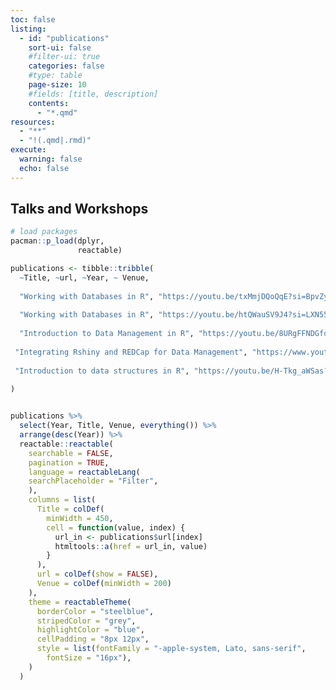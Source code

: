 ---
toc: false
listing:
  - id: "publications"
    sort-ui: false
    #filter-ui: true
    categories: false
    #type: table
    page-size: 10
    #fields: [title, description]
    contents: 
      - "*.qmd"
resources:
  - "**"
  - "!(.qmd|.rmd)"
execute: 
  warning: false
  echo: false
---


## Talks and Workshops


```{r}
# load packages
pacman::p_load(dplyr,    
               reactable)

publications <- tibble::tribble(
  ~Title, ~url, ~Year, ~ Venue,
  
  "Working with Databases in R", "https://youtu.be/txMmjDQoQqE?si=BpvZyIE5W2DnLzaT", "2021", "RLadies Nairobi",
  
  "Working with Databases in R", "https://youtu.be/htQWauSV9J4?si=LXN554RCOnW64L1R", "2022", "NHS-R COnference",
  
  "Introduction to Data Management in R", "https://youtu.be/8URgFFNDGfo?si=qqebF2snXPo8z7qo", "2021", "satRday Nairobi",
  
 "Integrating Rshiny and REDCap for Data Management", "https://www.youtube.com/live/PbD_e5sz4P8?si=avioFeCLgc-h9O0N", "2020", "Why R Conference",
 
 "Introduction to data structures in R", "https://youtu.be/H-Tkg_aWSas?si=gkbFU5dHv7Irjmf2", "2019", "Ai Kenya Code Maktaba"
  
)


publications %>%
  select(Year, Title, Venue, everything()) %>% 
  arrange(desc(Year)) %>% 
  reactable::reactable(
    searchable = FALSE,
    pagination = TRUE,
    language = reactableLang(
    searchPlaceholder = "Filter",
    ),
    columns = list(
      Title = colDef(
        minWidth = 450,
        cell = function(value, index) {
          url_in <- publications$url[index]
          htmltools::a(href = url_in, value)
        }
      ),
      url = colDef(show = FALSE),
      Venue = colDef(minWidth = 200)
    ),
    theme = reactableTheme(
      borderColor = "steelblue",
      stripedColor = "grey",
      highlightColor = "blue",
      cellPadding = "8px 12px",
      style = list(fontFamily = "-apple-system, Lato, sans-serif",
        fontSize = "16px"),
    )
  )

```











